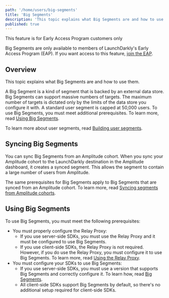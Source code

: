 ```yaml
---
path: '/home/users/big-segments'
title: 'Big Segments'
description: 'This topic explains what Big Segments are and how to use them.'
published: true
---
```


<Callout intent="info">
  <CalloutTitle>This feature is for Early Access Program customers only</CalloutTitle>
  <CalloutDescription>

Big Segments are only available to members of LaunchDarkly's Early Access Program (EAP). If you want access to this feature, [join the EAP](https://docs.google.com/forms/d/e/1FAIpQLScJ5qCC_RZTW9pPSXVZk9HaKzpltNAeoQb2t6gh7dLicwQWQQ/viewform).

  </CalloutDescription>
</Callout>

## Overview

This topic explains what Big Segments are and how to use them.

A Big Segment is a kind of segment that is backed by an external data store. Big Segments can support massive numbers of targets. The maximum number of targets is dictated only by the limits of the data store you configure it with. A standard user segment is capped at 50,000 users. To use Big Segments, you must meet additional prerequisites. To learn more, read [Using Big Segments](#using-big-segments).

To learn more about user segments, read [Building user segments](/home/users/segments).

## Syncing Big Segments

You can sync Big Segments from an Amplitude cohort. When you sync your Amplitude cohort to the LaunchDarkly destination in the Amplitude dashboard, it creates a synced segment. This allows the segment to contain a large number of users from Amplitude.

The same prerequisites for Big Segments apply to Big Segments that are synced from an Amplitude cohort. To learn more, read [Syncing segments from Amplitude cohorts](/home/users/synced-segments).

## Using Big Segments

To use Big Segments, you must meet the following prerequisites:

- You must properly configure the Relay Proxy:
    - If you use server-side SDKs, you must use the Relay Proxy and it must be configured to use Big Segments.
    - If you use client-side SDKs, the Relay Proxy is not required. However, if you do use the Relay Proxy, you must configure it to use Big Segments. To learn more, read [Using the Relay Proxy](/home/relay-proxy/using).
- You must configure your SDKs to use Big Segments:
    - If you use server-side SDKs, you must use a version that supports Big Segments and correctly configure it. To learn how, read [Big Segments](/sdk/features/big-segments).
    - All client-side SDKs support Big Segments by default, so there's no additional setup required for client-side SDKs.
